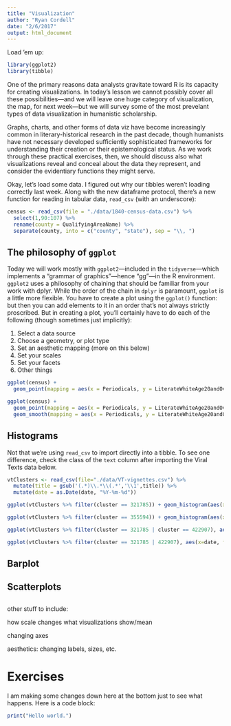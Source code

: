 ```yaml
---
title: "Visualization"
author: "Ryan Cordell"
date: "2/6/2017"
output: html_document
---
```


Load 'em up:

```r
library(ggplot2)
library(tibble)
```

One of the primary reasons data analysts gravitate toward R is its capacity for creating visualizations. In today's lesson we cannot possibly cover all these possibilities—and we will leave one huge category of visualization, the map, for next week—but we will survey some of the most prevelant types of data visualization in humanistic scholarship. 

Graphs, charts, and other forms of data viz have become increasingly common in literary-historical research in the past decade, though humanists have not necessary developed sufficiently sophisticated frameworks for understanding their creation or their epistemological status. As we work through these practical exercises, then, we should discuss also what visualizations reveal and conceal about the data they represent, and consider the evidentiary functions they might serve. 

Okay, let's load some data. I figured out why our tibbles weren't loading correctly last week. Along with the new dataframe protocol, there's a new function for reading in tabular data, `read_csv` (with an underscore):

```r
census <- read_csv(file = "./data/1840-census-data.csv") %>%
  select(1,90:107) %>%
  rename(county = QualifyingAreaName) %>%
  separate(county, into = c("county", "state"), sep = "\\, ")
```


## The philosophy of `ggplot`

Today we will work mostly with `ggplot2`—included in the `tidyverse`—which implements a "grammar of graphics"—hence "gg"—in the R environment. `ggplot2` uses a philosophy of chaining that should be familiar from your work with dplyr. While the order of the chain in `dplyr` is paramount, `ggplot` is a little more flexible. You have to create a plot using the `ggplot()` function: but then you can add elements to it in an order that's not always strictly proscribed. But in creating a plot, you'll certainly have to do each of the following (though sometimes just implicitly):

1. Select a data source
2. Choose a geometry, or plot type
3. Set an aesthetic mapping (more on this below)
4. Set your scales
5. Set your facets
6. Other things


```r

ggplot(census) +
  geom_point(mapping = aes(x = Periodicals, y = LiterateWhiteAge20andOver))

```

```r
ggplot(census) + 
  geom_point(mapping = aes(x = Periodicals, y = LiterateWhiteAge20andOver)) +
  geom_smooth(mapping = aes(x = Periodicals, y = LiterateWhiteAge20andOver))
```

## Histograms

Not that we're using `read_csv` to import directly into a tibble. To see one difference, check the class of the `text` column after importing the Viral Texts data below.

```r

vtClusters <- read_csv(file="./data/VT-vignettes.csv") %>% 
  mutate(title = gsub('(.*)\\.*\\(.*','\\1',title)) %>%
  mutate(date = as.Date(date, "%Y-%m-%d"))

```


```r

ggplot(vtClusters %>% filter(cluster == 321785)) + geom_histogram(aes(x=date, binwidth=365))

```

```r

ggplot(vtClusters %>% filter(cluster == 355594)) + geom_histogram(aes(x=date))

```


```r

ggplot(vtClusters %>% filter(cluster == 321785 | cluster == 422907), aes(x=date, fill=cluster)) + geom_histogram(binwidth=365)

ggplot(vtClusters %>% filter(cluster == 321785 | 422907), aes(x=date, fill=cluster)) + geom_freqpoly(binwidth=365, position = "stack")

```

## Barplot

## Scatterplots

## 

other stuff to include:

how scale changes what visualizations show/mean

changing axes 

aesthetics: changing labels, sizes, etc. 


# Exercises

I am making some changes down here at the bottom just to see what happens. Here is a code block:

```r

print("Hello world.")

```

